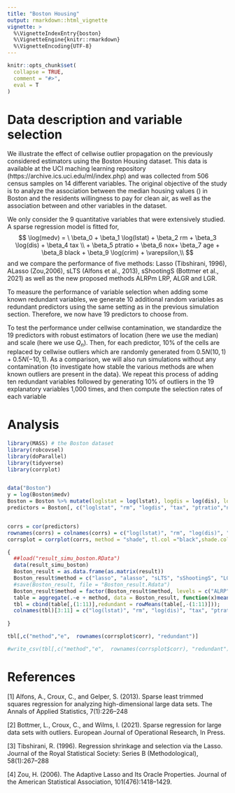 ```yaml
---
title: "Boston Housing"
output: rmarkdown::html_vignette
vignette: >
  %\VignetteIndexEntry{boston}
  %\VignetteEngine{knitr::rmarkdown}
  %\VignetteEncoding{UTF-8}
---
```


```r
knitr::opts_chunk$set(
  collapse = TRUE,
  comment = "#>",
  eval = T
)
```


# Data description and variable selection
We illustrate the effect of cellwise outlier propagation on the previously considered estimators using the Boston Housing dataset. This data is available at the UCI maching learning repository (https://archive.ics.uci.edu/ml/index.php) and was collected from $506$ census samples on $14$ different variables. The original objective of the study is to analyze the association between the median housing values (\textit{medv}) in Boston and the residents willingness to pay for clean air, as well as the association between \textit{medv} and other variables in the dataset.

We only consider the $9$ quantitative variables that were extensively studied.
A sparse regression model is fitted for,
$$
	\log(medv) =  \ \beta_0 + \beta_1 \log(lstat) + \beta_2 rm + \beta_3 \log(dis) + \beta_4 tax \\  + \beta_5 ptratio  + \beta_6 nox+ \beta_7 age + \beta_8 black + \beta_9 \log(crim) + \varepsilon,\\
$$
and we compare the performance of five methods: Lasso (Tibshirani, 1996), ALasso (Zou,2006), sLTS (Alfons et al., 2013), sShootingS (Bottmer et al., 2021) as well as the new proposed methods ALRPm LRP, ALGR and LGR.

To measure the performance of variable selection when adding some known redundant variables, we generate $10$ additional random variables as redundant predictors using the same setting as in the previous simulation section. Therefore, we now have 19 predictors to choose from. 

To test the performance under cellwise contamination, we standardize the 19 predictors with robust estimators of location (here we use the median) and scale (here we use $Q_n$). Then, for each predictor, $10\%$ of the cells are replaced by cellwise outliers which are randomly generated from $0.5 N(10, 1)+ 0.5N(-10, 1)$. As a comparison, we will also run simulations without any contamination {to investigate how stable the various methods are when known outliers are present in the data}. We repeat this process of adding ten redundant variables followed by generating 10\% of outliers in the 19 explanatory variables 1,000 times, and then compute the selection rates of each variable

# Analysis

```r
library(MASS) # the Boston dataset
library(robcovsel)
library(doParallel)
library(tidyverse)
library(corrplot)


data("Boston")
y = log(Boston$medv)
Boston = Boston %>% mutate(loglstat = log(lstat), logdis = log(dis), logcrim = log(crim))
predictors = Boston[, c("loglstat", "rm", "logdis", "tax", "ptratio","nox", "age", "black", "logcrim")]


corrs = cor(predictors)
rownames(corrs) = colnames(corrs) = c("log(lstat)", "rm", "log(dis)", "tax", "ptratio","nox", "age", "black", "log(crim)")
corrsplot = corrplot(corrs, method = "shade", tl.col ="black",shade.col = NA, tl.srt = 45, order = "FPC")

```



```r
{
  ##load("result_simu_boston.RData")
  data(result_simu_boston)
  Boston_result = as.data.frame(as.matrix(result))
  Boston_result$method = c("lasso", "alasso", "sLTS", "sShootingS", "LGR", "LRP", "ALGR", "ALRP")
  #save(Boston_result, file = "Boston_result.Rdata")
  Boston_result$method = factor(Boston_result$method, levels = c("ALRP", "LRP", "ALGR", "LGR", "lasso", "alasso", "sLTS", "sShootingS"))
  table = aggregate(.~e + method, data = Boston_result, function(x)mean(as.logical(x)))
  tbl = cbind(table[,(1:11)],redundant = rowMeans(table[,-(1:11)]));
  colnames(tbl)[3:11] = c("log(lstat)", "rm", "log(dis)", "tax", "ptratio","nox", "age", "black", "log(crim)")
  
}

tbl[,c("method","e",  rownames(corrsplot$corr), "redundant")]

#write_csv(tbl[,c("method","e",  rownames(corrsplot$corr), "redundant")], "Boston_table.csv")
```


# References

[1] Alfons, A., Croux, C., and Gelper, S. (2013). Sparse least trimmed squares regression for
analyzing high-dimensional large data sets. The Annals of Applied Statistics, 7(1):226–248

[2] Bottmer, L., Croux, C., and Wilms, I. (2021). Sparse regression for large data
sets with outliers. European Journal of Operational Research, In Press.

[3] Tibshirani, R. (1996). Regression shrinkage and selection via the Lasso. Journal of the
Royal Statistical Society: Series B (Methodological), 58(1):267–288

[4] Zou, H. (2006). The Adaptive Lasso and Its Oracle Properties. Journal of the American
Statistical Association, 101(476):1418–1429.
